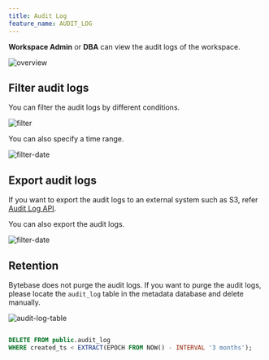 ```yaml
---
title: Audit Log
feature_name: AUDIT_LOG
---
```


**Workspace Admin** or **DBA** can view the audit logs of the workspace.

![overview](/content/docs/security/audit-log/overview.webp)

## Filter audit logs

You can filter the audit logs by different conditions.

![filter](/content/docs/security/audit-log/filter.webp)

You can also specify a time range.

![filter-date](/content/docs/security/audit-log/filter-date.webp)

## Export audit logs

<Tip>

If you want to export the audit logs to an external system such as S3, refer [Audit Log API](/integrations/api/audit-log/).

</Tip>

You can also export the audit logs.

![filter-date](/content/docs/security/audit-log/filter-date.webp)

## Retention

Bytebase does not purge the audit logs. If you want to purge the audit logs, please locate the
`audit_log` table in the metadata database and delete manually.

![audit-log-table](/content/docs/security/audit-log/audit-log-table.webp)

```sql

DELETE FROM public.audit_log
WHERE created_ts < EXTRACT(EPOCH FROM NOW() - INTERVAL '3 months');

```
